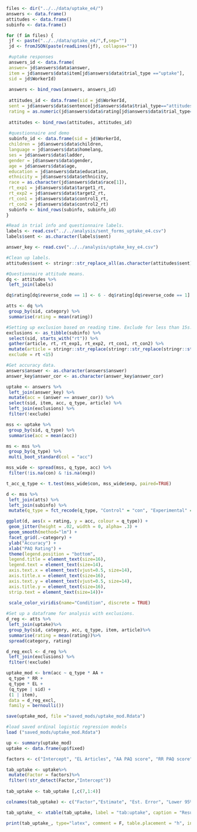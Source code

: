 
```r
files <- dir("../../data/uptake_e4/")
answers <- data.frame()
attitudes <- data.frame()
subinfo <- data.frame()

for (f in files) {
 jf <- paste("../../data/uptake_e4/",f,sep="")
 jd <- fromJSON(paste(readLines(jf), collapse=""))

 #uptake responses
 answers_id <- data.frame(
 answer= jd$answers$data$answer,
 item = jd$answers$data$item[jd$answers$data$trial_type =="uptake"],
 sid = jd$WorkerId)
 
 answers <- bind_rows(answers, answers_id)
 
 attitudes_id <- data.frame(sid = jd$WorkerId, 
 sent = jd$answers$data$sentence[jd$answers$data$trial_type=="attitudes"],
 rating = as.numeric(jd$answers$data$rating[jd$answers$data$trial_type=="attitudes"])) 
 
 attitudes <- bind_rows(attitudes, attitudes_id)
 
 #questionnaire and demo
 subinfo_id <- data.frame(sid = jd$WorkerId, 
 children = jd$answers$data$children,
 language = jd$answers$data$homelang,
 ses = jd$answers$data$ladder,
 gender = jd$answers$data$gender,
 age = jd$answers$data$age,
 education = jd$answers$data$education,
 ethnicity = jd$answers$data$ethnicity,
 race = as.character(jd$answers$data$race[1]),
 rt_exp1 = jd$answers$data$target1_rt,
 rt_exp2 = jd$answers$data$target2_rt,
 rt_con1 = jd$answers$data$control1_rt,
 rt_con2 = jd$answers$data$control2_rt)
 subinfo <- bind_rows(subinfo, subinfo_id)
}
```

```r
#Read in trial info and questionnaire labels.
labels <- read.csv("../../analysis/sent_forms_uptake_e4.csv")
labels$sent <- as.character(labels$sent)

answer_key <- read.csv("../../analysis/uptake_key_e4.csv")
```

```r
#Clean up labels.
attitudes$sent <- stringr::str_replace_all(as.character(attitudes$sent), "[â‘”“’']", "")
```

```r
#Questionnaire attitude means.
dq <- attitudes %>%
 left_join(labels) 

dq$rating[dq$reverse_code == 1] <- 6 - dq$rating[dq$reverse_code == 1]

atts <- dq %>%
 group_by(sid, category) %>% 
 summarise(rating = mean(rating))
```

```r
#Setting up exclusion based on reading time. Exclude for less than 15s. 
exclusions <- as_tibble(subinfo) %>%
 select(sid, starts_with("rt")) %>%
 gather(article, rt, rt_exp1, rt_exp2, rt_con1, rt_con2) %>%
 mutate(article = stringr::str_replace(stringr::str_replace(stringr::str_replace(article,"rt_", ""), "exp", "e"), "con","c"),
 exclude = rt <15)
```

```r
#Get accuracy data. 
answers$answer <- as.character(answers$answer)
answer_key$answer_cor <- as.character(answer_key$answer_cor)

uptake <- answers %>%
 left_join(answer_key) %>%
 mutate(acc = (answer == answer_cor)) %>%
 select(sid, item, acc, q_type, article) %>%
 left_join(exclusions) %>%
 filter(!exclude)

mss <- uptake %>%
 group_by(sid, q_type) %>% 
 summarise(acc = mean(acc))

ms <- mss %>%
 group_by(q_type) %>%
 multi_boot_standard(col = "acc")
```

```r
mss_wide <- spread(mss, q_type, acc) %>%
 filter(!is.na(con) & !is.na(exp))

t_acc_q_type <- t.test(mss_wide$con, mss_wide$exp, paired=TRUE)
```


```r
d <- mss %>%
 left_join(atts) %>%
 left_join(subinfo) %>%
 mutate(q_type = fct_recode(q_type, "Control" = "con", "Experimental" = "exp"))
```

```r
ggplot(d, aes(x = rating, y = acc, colour = q_type)) +
 geom_jitter(height = .02, width = 0, alpha= .3) +
 geom_smooth(method="lm") + 
 facet_grid(.~category) + 
 ylab("Accuracy") +
 xlab("PAQ Rating") + 
 theme(legend.position = "bottom",
 legend.title = element_text(size=16), 
 legend.text = element_text(size=14), 
 axis.text.x = element_text(vjust=0.5, size=14),
 axis.title.x = element_text(size=16), 
 axis.text.y = element_text(vjust=0.5, size=14),
 axis.title.y = element_text(size=16),
 strip.text = element_text(size=14))+
 
 scale_color_viridis(name="Condition", discrete = TRUE) 
```

```r
#Set up a dataframe for analysis with exclusions.
d_reg <- atts %>%
 left_join(uptake)%>%
 group_by(sid, category, acc, q_type, item, article)%>%
 summarise(rating = mean(rating))%>%
 spread(category, rating)

d_reg_excl <- d_reg %>%
 left_join(exclusions) %>%
 filter(!exclude)
```

```r
uptake_mod <- brm(acc ~ q_type * AA + 
 q_type * RR + 
 q_type * EL +
 (q_type | sid) +
 (1 | item), 
 data = d_reg_excl,
 family = bernoulli())

save(uptake_mod, file ="saved_mods/uptake_mod.Rdata")
```

```r
#load saved ordinal logistic regression models
load ("saved_mods/uptake_mod.Rdata")

up <- summary(uptake_mod)
uptake <- data.frame(up$fixed)
```

```r
factors <- c("Intercept", "EL Articles", "AA PAQ score", "RR PAQ score", "EL PAQ score", "AA PAQ score * EL Articles", "RR PAQ score * EL Articles", "EL PAQ score * EL Articles")

tab_uptake <- uptake%>%
 mutate(Factor = factors)%>%
 filter(!str_detect(Factor,"Intercept"))
 
tab_uptake <- tab_uptake [,c(7,1:4)]

colnames(tab_uptake) <- c("Factor","Estimate", "Est. Error", "Lower 95% CI", "Upper 95% CI")

tab_uptake_ <- xtable(tab_uptake, label = "tab:uptake", caption = "Results of a bayesian logistic regression of PAQ scores and article topic (EL vs. control) on memory for information in articles.")

print(tab_uptake_, type="latex", comment = F, table.placement = "h", include.rownames=FALSE, align = c("l","r","r","r","r"), caption.placement = "top")
```
